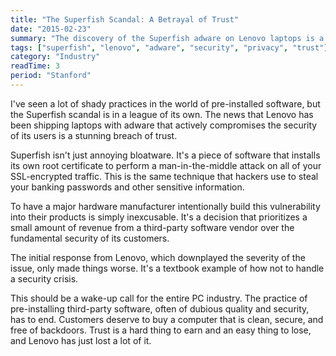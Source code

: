 ```yaml
---
title: "The Superfish Scandal: A Betrayal of Trust"
date: "2015-02-23"
summary: "The discovery of the Superfish adware on Lenovo laptops is a shocking and inexcusable betrayal of customer trust. Pre-installing software that hijacks encrypted connections is a new low, and it's a powerful lesson for the entire PC industry."
tags: ["superfish", "lenovo", "adware", "security", "privacy", "trust"]
category: "Industry"
readTime: 3
period: "Stanford"
---
```


I've seen a lot of shady practices in the world of pre-installed software, but the Superfish scandal is in a league of its own. The news that Lenovo has been shipping laptops with adware that actively compromises the security of its users is a stunning breach of trust.

Superfish isn't just annoying bloatware. It's a piece of software that installs its own root certificate to perform a man-in-the-middle attack on all of your SSL-encrypted traffic. This is the same technique that hackers use to steal your banking passwords and other sensitive information.

To have a major hardware manufacturer intentionally build this vulnerability into their products is simply inexcusable. It's a decision that prioritizes a small amount of revenue from a third-party software vendor over the fundamental security of its customers.

The initial response from Lenovo, which downplayed the severity of the issue, only made things worse. It's a textbook example of how not to handle a security crisis.

This should be a wake-up call for the entire PC industry. The practice of pre-installing third-party software, often of dubious quality and security, has to end. Customers deserve to buy a computer that is clean, secure, and free of backdoors. Trust is a hard thing to earn and an easy thing to lose, and Lenovo has just lost a lot of it.

